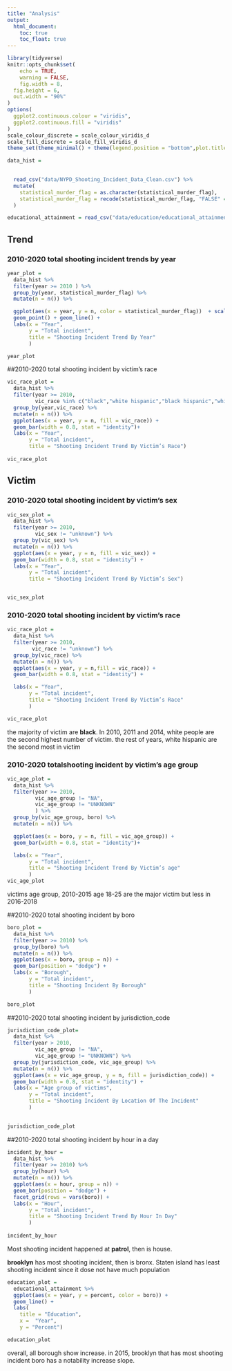 ```yaml
---
title: "Analysis"
output: 
  html_document:
    toc: true
    toc_float: true
---
```

```r
library(tidyverse)
knitr::opts_chunk$set(
	echo = TRUE,
	warning = FALSE,
	fig.width = 8, 
  fig.height = 6,
  out.width = "90%"
)
options(
  ggplot2.continuous.colour = "viridis",
  ggplot2.continuous.fill = "viridis"
)
scale_colour_discrete = scale_colour_viridis_d
scale_fill_discrete = scale_fill_viridis_d
theme_set(theme_minimal() + theme(legend.position = "bottom",plot.title = element_text(face = "bold")))
```


```r
data_hist = 

 
  read_csv("data/NYPD_Shooting_Incident_Data_Clean.csv") %>%
  mutate(
    statistical_murder_flag = as.character(statistical_murder_flag),
    statistical_murder_flag = recode(statistical_murder_flag, "FALSE" = "survived","TRUE" = "murdered")
  )

```



```r
educational_attainment = read_csv("data/education/educational_attainment.csv") 
```
 

## Trend
### 2010-2020 total shooting incident trends by year
```r
year_plot = 
  data_hist %>% 
  filter(year >= 2010 ) %>% 
  group_by(year, statistical_murder_flag) %>%
  mutate(n = n()) %>% 

  ggplot(aes(x = year, y = n, color = statistical_murder_flag))  + scale_x_continuous(breaks = seq(2010, 2020, by = 1)) +
  geom_point() + geom_line() +
  labs(x = "Year",
       y = "Total incident",
       title = "Shooting Incident Trend By Year"
       )

year_plot
```





##2010-2020 total shooting incident by victim’s race

```r
vic_race_plot = 
  data_hist %>%
  filter(year >= 2010,
         vic_race %in% c("black","white hispanic","black hispanic","white","asian / pacific islander","white")) %>% 
  group_by(year,vic_race) %>%
  mutate(n = n()) %>%
  ggplot(aes(x = year, y = n, fill = vic_race)) + 
  geom_bar(width = 0.8, stat = "identity")+
  labs(x = "Year",
       y = "Total incident",
       title = "Shooting Incident Trend By Victim’s Race")
       
vic_race_plot
```


## Victim
### 2010-2020 total shooting incident by victim’s sex
```r
vic_sex_plot = 
  data_hist %>% 
  filter(year >= 2010,
         vic_sex != "unknown") %>% 
  group_by(vic_sex) %>%
  mutate(n = n()) %>% 
  ggplot(aes(x = year, y = n, fill = vic_sex)) + 
  geom_bar(width = 0.8, stat = "identity") +
  labs(x = "Year",
       y = "Total incident",
       title = "Shooting Incident Trend By Victim’s Sex")


vic_sex_plot
```



### 2010-2020 total shooting incident by victim’s race

```r
vic_race_plot = 
  data_hist %>% 
  filter(year >= 2010,
        vic_race != "unknown") %>% 
  group_by(vic_race) %>%
  mutate(n = n()) %>% 
  ggplot(aes(x = year, y = n,fill = vic_race)) + 
  geom_bar(width = 0.8, stat = "identity") +

  labs(x = "Year",
       y = "Total incident",
       title = "Shooting Incident Trend By Victim’s Race"
       )

vic_race_plot
```
the majority of victim are **black**. In 2010, 2011 and 2014, white people are the second highest number of victim. the rest of years, white hispanic are the second most in victim

### 2010-2020 totalshooting incident by victim’s age group

```r
vic_age_plot = 
  data_hist %>% 
  filter(year >= 2010,
         vic_age_group != "NA",
         vic_age_group != "UNKNOWN"
         ) %>% 
  group_by(vic_age_group, boro) %>%
  mutate(n = n()) %>% 

  ggplot(aes(x = boro, y = n, fill = vic_age_group)) + 
  geom_bar(width = 0.8, stat = "identity")+

  labs(x = "Year",
       y = "Total incident",
       title = "Shooting Incident Trend By Victim’s age"
       )
vic_age_plot
```
victims age group, 2010-2015 age 18-25 are the major victim but less in 2016-2018

##2010-2020 total shooting incident by boro
```r
boro_plot = 
  data_hist %>% 
  filter(year >= 2010) %>% 
  group_by(boro) %>%
  mutate(n = n()) %>% 
  ggplot(aes(x = boro, group = n)) + 
  geom_bar(position = "dodge") +
  labs(x = "Borough",
       y = "Total incident",
       title = "Shooting Incident By Borough"
       )

boro_plot
```



##2010-2020 total shooting incident by jurisdiction_code
```r
jurisdiction_code_plot=
  data_hist %>%
  filter(year > 2010,
         vic_age_group != "NA",
         vic_age_group != "UNKNOWN") %>% 
  group_by(jurisdiction_code, vic_age_group) %>%
  mutate(n = n()) %>% 
  ggplot(aes(x = vic_age_group, y = n, fill = jurisdiction_code)) + 
  geom_bar(width = 0.8, stat = "identity") +
  labs(x = "Age group of victims",
       y = "Total incident",
       title = "Shooting Incident By Location Of The Incident"
       )

  
jurisdiction_code_plot
```



##2010-2020 total shooting incident by hour in a day


```r
incident_by_hour =
  data_hist %>%
  filter(year >= 2010) %>% 
  group_by(hour) %>%
  mutate(n = n()) %>% 
  ggplot(aes(x = hour, group = n)) + 
  geom_bar(position = "dodge") +
  facet_grid(rows = vars(boro)) +
  labs(x = "Hour",
       y = "Total incident",
       title = "Shooting Incident Trend By Hour In Day"
       )
  
incident_by_hour
```




Most shooting incident happened at **patrol**, then is house.



**brooklyn** has most shooting incident, then is bronx. Staten island has least shooting incident since it dose not have much population

```r
education_plot = 
  educational_attainment %>%
  ggplot(aes(x = year, y = percent, color = boro)) +
  geom_line() +
  labs(
    title = "Education", 
    x =  "Year",
    y = "Percent") 

education_plot
```


overall, all borough show increase.  in 2015, brooklyn that has most shooting incident boro has a notability increase slope.

